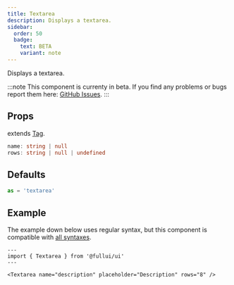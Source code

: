 ```yaml
---
title: Textarea
description: Displays a textarea.
sidebar: 
  order: 50
  badge:
    text: BETA
    variant: note
---
```


Displays a textarea.

:::note
This component is currenty in beta.
If you find any problems or bugs report them here: [GitHub Issues](https://github.com/fulldevlabs/fullui/issues).
:::

## Props
extends [Tag](/components/tag).
```ts
name: string | null
rows: string | null | undefined
```

## Defaults
```ts
as = 'textarea'
```

## Example
The example down below uses regular syntax, but this component is compatible with [all syntaxes](/guides/components#syntax).

```astro live
---
import { Textarea } from '@fullui/ui'
---

<Textarea name="description" placeholder="Description" rows="8" />
```